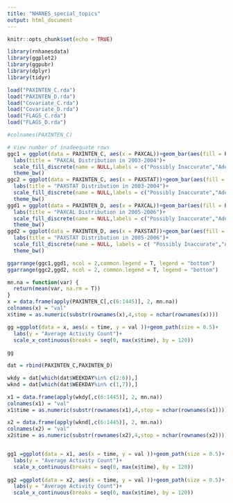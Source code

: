 ```yaml
---
title: "NHANES_special_topics"
output: html_document
---
```


```r
knitr::opts_chunk$set(echo = TRUE)
```

```r
library(rnhanesdata)
library(ggplot2)
library(ggpubr)
library(dplyr)
library(tidyr)

load("PAXINTEN_C.rda")
load("PAXINTEN_D.rda")
load("Covariate_C.rda")
load("Covariate_D.rda")
load("FLAGS_C.rda")
load("FLAGS_D.rda")

```



```r
#colnames(PAXINTEN_C)

# View number of inadeequate rows
ggc1 = ggplot(data = PAXINTEN_C, aes(x = PAXCAL))+geom_bar(aes(fill = PAXCAL==1),position = position_dodge(width = 0.8), width=0.5)+
  labs(title = "PAXCAL Distribution in 2003-2004")+
  scale_fill_discrete(name = NULL,labels = c("Possibly Inaccurate","Adequate Data"))+
  theme_bw()
ggc2 = ggplot(data = PAXINTEN_C, aes(x = PAXSTAT))+geom_bar(aes(fill = PAXSTAT==1),position = position_dodge(width = 0.8), width=0.5)+
  labs(title = "PAXSTAT Distribution in 2003-2004")+
  scale_fill_discrete(name = NULL,labels = c("Possibly Inaccurate","Adequate Data"))+
  theme_bw()
ggd1 = ggplot(data = PAXINTEN_D, aes(x = PAXCAL))+geom_bar(aes(fill = PAXCAL==1),position = position_dodge(width = 0.8), width=0.5)+
  labs(title = "PAXCAL Distribution in 2005-2006")+
  scale_fill_discrete(name = NULL,labels = c("Possibly Inaccurate","Adequate Data"))+
  theme_bw()
ggd2 = ggplot(data = PAXINTEN_D, aes(x = PAXSTAT))+geom_bar(aes(fill = PAXSTAT==1),position = position_dodge(width = 0.8), width=0.5)+
  labs(title = "PAXSTAT Distribution in 2005-2006")+
  scale_fill_discrete(name = NULL, labels = c( "Possibly Inaccurate","Adequate Data"))+
  theme_bw()

ggarrange(ggc1,ggd1, ncol = 2,common.legend = T, legend = "bottom")
ggarrange(ggc2,ggd2, ncol = 2, common.legend = T, legend = "bottom")


```


```r
mn.na = function(var) {
  return(mean(var, na.rm = T))
}
x = data.frame(apply(PAXINTEN_C[,c(6:1445)], 2, mn.na))
colnames(x) = "val"
x$time = as.numeric(substr(rownames(x),4,stop = nchar(rownames(x))))

gg =ggplot(data = x, aes(x = time, y = val ))+geom_path(size = 0.5)+
  labs(y = "Average Activity Count")+
  scale_x_continuous(breaks = seq(0, max(x$time), by = 120))
  
gg

dat = rbind(PAXINTEN_C,PAXINTEN_D)

wkdy = dat[which(dat$WEEKDAY%in% c(2:6)),]
wknd = dat[which(dat$WEEKDAY%in% c(1,7)),]

x1 = data.frame(apply(wkdy[,c(6:1445)], 2, mn.na))
colnames(x1) = "val"
x1$time = as.numeric(substr(rownames(x1),4,stop = nchar(rownames(x1))))

x2 = data.frame(apply(wknd[,c(6:1445)], 2, mn.na))
colnames(x2) = "val"
x2$time = as.numeric(substr(rownames(x2),4,stop = nchar(rownames(x2))))


gg1 =ggplot(data = x1, aes(x = time, y = val ))+geom_path(size = 0.5)+
  labs(y = "Average Activity Count")+
  scale_x_continuous(breaks = seq(0, max(x$time), by = 120))
  
gg2 =ggplot(data = x2, aes(x = time, y = val ))+geom_path(size = 0.5)+
  labs(y = "Average Activity Count")+
  scale_x_continuous(breaks = seq(0, max(x$time), by = 120))


```


